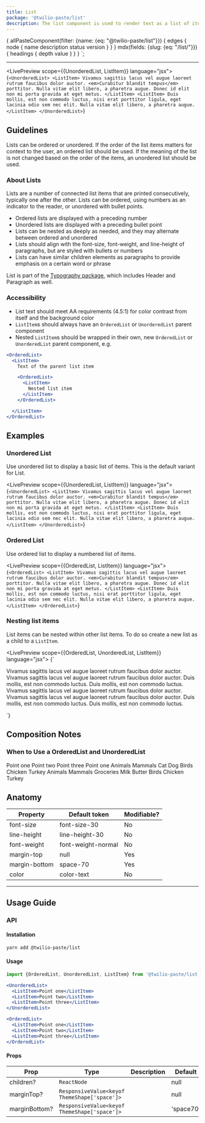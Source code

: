 ```yaml
---
title: List
package: '@twilio-paste/list'
description: The list component is used to render text as a list of items.
---
```



  {
    allPasteComponent(filter: {name: {eq: "@twilio-paste/list"}}) {
      edges {
        node {
          name
          description
          status
          version
        }
      }
    }
    mdx(fields: {slug: {eq: "/list/"}}) {
      headings {
        depth
        value
      }
    }
  }
`;

<ComponentHeader
  name={props.pageContext.frontmatter.title}
  categoryRoute={SidebarCategoryRoutes.COMPONENTS}
  githubUrl="https://github.com/twilio-labs/paste/tree/master/packages/paste-core/components/list"
  storybookUrl="https://twilio-labs.github.io/paste/?path=/story/components-list--ordered-list"
  abstractUrl="https://share.goabstract.com/85c81258-90b9-49c8-b34b-9418da5f2f00"
  data={props.data.allPasteComponent.edges}
/>

---

<contentwrapper>

<TableOfContents headings={props.data.mdx.headings} />

<content>

<LivePreview scope={{UnorderedList, ListItem}} language="jsx">
  {`<UnorderedList>
  <ListItem>
    Vivamus sagittis lacus vel augue laoreet rutrum faucibus dolor auctor. <em>Curabitur blandit tempus</em> porttitor. Nulla vitae elit libero, a pharetra augue. Donec id elit non mi porta gravida at eget metus.
  </ListItem>
  <ListItem>
    Duis mollis, est non commodo luctus, nisi erat porttitor ligula, eget lacinia odio sem nec elit. Nulla vitae elit libero, a pharetra augue.
  </ListItem>
</UnorderedList>`}
</LivePreview>

## Guidelines

Lists can be ordered or unordered. If the order of the list items matters for context to the user, an ordered list should be used. If the meaning of the list is not changed based on the order of the items, an unordered list should be used.

### About Lists

Lists are a number of connected list items that are printed consecutively, typically one after the other. Lists can be ordered, using numbers as an indicator to the reader, or unordered with bullet points.

- Ordered lists are displayed with a preceding number
- Unordered lists are displayed with a preceding bullet point
- Lists can be nested as deeply as needed, and they may alternate between ordered and unordered
- Lists should align with the font-size, font-weight, and line-height of paragraphs, but are styled with bullets or numbers
- Lists can have similar children elements as paragraphs to provide emphasis on a certain word or phrase

List is part of the [Typography package](/components/typography), which includes Header and Paragraph as well.

### Accessibility

- List text should meet AA requirements (4.5:1) for color contrast from itself and the background color
- `ListItem`s should always have an `OrderedList` or `UnorderedList` parent component
- Nested `ListItem`s should be wrapped in their own, new `OrderedList` or `UnorderedList` parent component, e.g.

```jsx
<OrderedList>
  <ListItem>
    Text of the parent list item

    <OrderedList>
      <ListItem>
        Nested list item
      </ListItem>
    </OrderedList>

  </ListItem>
</OrderedList>
```

## Examples

### Unordered List

Use unordered list to display a basic list of items. This is the default variant for List.

<LivePreview scope={{UnorderedList, ListItem}} language="jsx">
  {`<UnorderedList>
  <ListItem>
    Vivamus sagittis lacus vel augue laoreet rutrum faucibus dolor auctor. <em>Curabitur blandit tempus</em> porttitor. Nulla vitae elit libero, a pharetra augue. Donec id elit non mi porta gravida at eget metus.
  </ListItem>
  <ListItem>
    Duis mollis, est non commodo luctus, nisi erat porttitor ligula, eget lacinia odio sem nec elit. Nulla vitae elit libero, a pharetra augue.
  </ListItem>
</UnorderedList>`}
</LivePreview>

### Ordered List

Use ordered list to display a numbered list of items.

<LivePreview scope={{OrderedList, ListItem}} language="jsx">
  {`<OrderedList>
  <ListItem>
    Vivamus sagittis lacus vel augue laoreet rutrum faucibus dolor auctor. <em>Curabitur blandit tempus</em> porttitor. Nulla vitae elit libero, a pharetra augue. Donec id elit non mi porta gravida at eget metus.
  </ListItem>
  <ListItem>
    Duis mollis, est non commodo luctus, nisi erat porttitor ligula, eget lacinia odio sem nec elit. Nulla vitae elit libero, a pharetra augue.
  </ListItem>
</OrderedList>`}
</LivePreview>

### Nesting list items

List items can be nested within other list items. To do so create a new list as a child to a `ListItem`.

<LivePreview scope={{OrderedList, UnorderedList, ListItem}} language="jsx">
  {`<div>
  <OrderedList>
    <ListItem>
      Vivamus sagittis lacus vel augue laoreet rutrum faucibus dolor auctor.
      <UnorderedList marginBottom="space0">
        <ListItem>
          Vivamus sagittis lacus vel augue laoreet rutrum faucibus dolor auctor.
        </ListItem>
        <ListItem>
          Duis mollis, est non commodo luctus.
        </ListItem>
      </UnorderedList>
    </ListItem>
    <ListItem>
      Duis mollis, est non commodo luctus.
    </ListItem>
  </OrderedList>
  <UnorderedList>
    <ListItem>
      Vivamus sagittis lacus vel augue laoreet rutrum faucibus dolor auctor.
      <OrderedList marginBottom="space0">
        <ListItem>
          Vivamus sagittis lacus vel augue laoreet rutrum faucibus dolor auctor.
        </ListItem>
        <ListItem>
          Duis mollis, est non commodo luctus.
        </ListItem>
      </OrderedList>
    </ListItem>
    <ListItem>
      Duis mollis, est non commodo luctus.
    </ListItem>
  </UnorderedList>
</div>`}
</LivePreview>

## Composition Notes

### When to Use a OrderedList and UnorderedList

<DoDont>
  <Do title="Do" body="Use a list when you have more than one item or point." center>
    <UnorderedList>
      <ListItem>Point one</ListItem>
      <ListItem>Point two</ListItem>
      <ListItem>Point three</ListItem>
    </UnorderedList>
  </Do>
  <Dont title="Don't" body="Don’t use lists for a single item." center>
    <UnorderedList>
      <ListItem>Point one</ListItem>
    </UnorderedList>
  </Dont>
</DoDont>

<DoDont>
  <Do title="Do" body="Use nested lists to provide additional clarity or instruction on specific topics.">
    <Box padding="space60">
      <Heading as="h2" variant="heading30">Animals</Heading>
      <UnorderedList>
        <ListItem>
          Mammals
          <UnorderedList>
            <ListItem>Cat</ListItem>
            <ListItem>Dog</ListItem>
          </UnorderedList>
        </ListItem>
        <ListItem>
          Birds
          <UnorderedList>
            <ListItem>Chicken</ListItem>
            <ListItem>Turkey</ListItem>
          </UnorderedList>
        </ListItem>
      </UnorderedList>
    </Box>
  </Do>
  <Dont title="Don't" body="Don’t nest lists if the nested content is unrelated to the higher level topic.">
    <Box padding="space60">
      <Heading as="h2" variant="heading30">Animals</Heading>
      <UnorderedList>
        <ListItem>
          Mammals
          <Heading as="h3" variant="heading40">Groceries</Heading>
          <UnorderedList>
            <ListItem>Milk</ListItem>
            <ListItem>Butter</ListItem>
          </UnorderedList>
        </ListItem>
        <ListItem>
          Birds
          <UnorderedList>
            <ListItem>Chicken</ListItem>
            <ListItem>Turkey</ListItem>
          </UnorderedList>
        </ListItem>
      </UnorderedList>
    </Box>
  </Dont>
</DoDont>

## Anatomy

| Property      | Default token      | Modifiable? |
| ------------- | ------------------ | ----------- |
| font-size     | font-size-30       | No          |
| line-height   | line-height-30     | No          |
| font-weight   | font-weight-normal | No          |
| margin-top    | null               | Yes         |
| margin-bottom | space-70           | Yes         |
| color         | color-text         | No          |

---

## Usage Guide

### API

#### Installation

```bash
yarn add @twilio-paste/list
```

#### Usage

```jsx
import {OrderedList, UnorderedList, ListItem} from '@twilio-paste/list';

<UnorderedList>
  <ListItem>Point one</ListItem>
  <ListItem>Point two</ListItem>
  <ListItem>Point three</ListItem>
</UnorderedList>

<OrderedList>
  <ListItem>Point one</ListItem>
  <ListItem>Point two</ListItem>
  <ListItem>Point three</ListItem>
</OrderedList>
```

#### Props

| Prop          | Type                                         | Description | Default   |
| ---------     | -------------------------------------------- | ----------- | --------- |
| children?     | `ReactNode`                                  |             | null      |
| marginTop?    | `ResponsiveValue<keyof ThemeShape['space']>` |             | null      |
| marginBottom? | `ResponsiveValue<keyof ThemeShape['space']>` |             | 'space70' |

<Box marginTop="space90">
  <Changelog />
</Box>

</content>

</contentwrapper>
